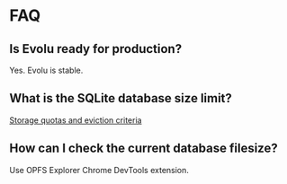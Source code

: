 # FAQ

## Is Evolu ready for production?

Yes. Evolu is stable.

## What is the SQLite database size limit?

[Storage quotas and eviction criteria](https://developer.mozilla.org/en-US/docs/Web/API/Storage_API/Storage_quotas_and_eviction_criteria)

## How can I check the current database filesize?

Use OPFS Explorer Chrome DevTools extension.
